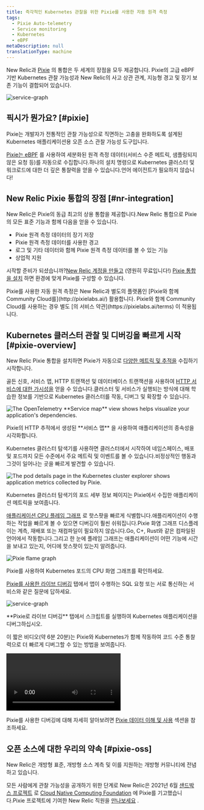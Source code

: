 ```yaml
---
title: 즉각적인 Kubernetes 관찰을 위한 Pixie를 사용한 자동 원격 측정
tags:
  - Pixie Auto-telemetry
  - Service monitoring
  - Kubernetes
  - eBPF
metaDescription: null
translationType: machine
---
```







New Relic과 [Pixie](https://px.dev/) 의 통합은 두 세계의 장점을 모두 제공합니다. Pixie의 고급 eBPF 기반 Kubernetes 관찰 가능성과 New Relic의 사고 상관 관계, 지능형 경고 및 장기 보존 기능이 결합되어 있습니다.

<img
  title="service graph in live debugger"
  alt="service-graph"
  src={pixieServiceGraph}
/>

## 픽시가 뭔가요? [#pixie]

Pixie는 개발자가 전통적인 관찰 가능성으로 직면하는 고충을 완화하도록 설계된 Kubernetes 애플리케이션용 오픈 소스 관찰 가능성 도구입니다.

[Pixie는 eBPF](https://docs.px.dev/about-pixie/pixie-ebpf) 를 사용하여 세분화된 원격 측정 데이터(서비스 수준 메트릭, 샘플링되지 않은 요청 등)를 자동으로 수집합니다.하나의 설치 명령으로 Kubernetes 클러스터 및 워크로드에 대한 더 깊은 통찰력을 얻을 수 있습니다.언어 에이전트가 필요하지 않습니다!

## New Relic Pixie 통합의 장점 [#nr-integration]

New Relic은 Pixie의 동급 최고의 상용 통합을 제공합니다.New Relic 통합으로 Pixie의 모든 표준 기능과 함께 다음을 얻을 수 있습니다.

* Pixie 원격 측정 데이터의 장기 저장
* Pixie 원격 측정 데이터를 사용한 경고
* 로그 및 기타 데이터와 함께 Pixie 원격 측정 데이터를 볼 수 있는 기능
* 상업적 지원

시작할 준비가 되셨습니까?[New Relic 계정을 만들고](https://newrelic.com/signup) (영원히 무료입니다!) [Pixie 통합을 설치](/docs/kubernetes-pixie/auto-telemetry-pixie/install-auto-telemetry-pixie/) 하면 환경에 맞게 Pixie를 구성할 수 있습니다.

<Callout variant="important">
  Pixie를 사용한 자동 원격 측정은 New Relic과 별도의 플랫폼인 [Pixie와 함께 Community Cloud를](http://pixielabs.ai/) 활용합니다. Pixie와 함께 Community Cloud를 사용하는 경우 별도 [의 서비스 약관](https://pixielabs.ai/terms) 이 적용됩니다.
</Callout>

## Kubernetes 클러스터 관찰 및 디버깅을 빠르게 시작 [#pixie-overview]

New Relic Pixie 통합을 설치하면 Pixie가 자동으로 [다양한 메트릭 및 추적을](https://docs.px.dev/about-pixie/data-sources/) 수집하기 시작합니다.

골든 신호, 서비스 맵, HTTP 트랜잭션 및 데이터베이스 트랜잭션을 사용하여 [HTTP 서비스에 대한 가시성을](/docs/kubernetes-pixie/auto-telemetry-pixie/understand-use-data/explore-pixie-data#service-health) 얻을 수 있습니다.클러스터 및 서비스가 실행되는 방식에 대해 학습한 정보를 기반으로 Kubernetes 클러스터를 작동, 디버그 및 확장할 수 있습니다.

<img
  title="The OpenTelemetry **Service map** view shows helps visualize your application's dependencies."
  alt="The OpenTelemetry **Service map** view shows helps visualize your application's dependencies."
  src={pixieServiceOtelMap}
/>

<figcaption>
  Pixie의 HTTP 추적에서 생성된 **서비스 맵** 을 사용하여 애플리케이션의 종속성을 시각화합니다.
</figcaption>

Kubernetes 클러스터 탐색기를 사용하면 클러스터에서 시작하여 네임스페이스, 배포 및 포드까지 모든 수준에서 주요 메트릭 및 이벤트를 볼 수 있습니다.비정상적인 행동과 그것이 일어나는 곳을 빠르게 발견할 수 있습니다.

<img
  title="The pod details page in the Kubernetes cluster explorer shows application metrics collected by Pixie."
  alt="The pod details page in the Kubernetes cluster explorer shows application metrics collected by Pixie."
  src={pixieKcePodDetails}
/>

<figcaption>
  Kubernetes 클러스터 탐색기의 포드 세부 정보 페이지는 Pixie에서 수집한 애플리케이션 메트릭을 보여줍니다.
</figcaption>

[애플리케이션 CPU 플레임 그래프](/docs/kubernetes-pixie/auto-telemetry-pixie/understand-use-data/explore-pixie-data#cpu-profiles) 로 핫스팟을 빠르게 식별합니다.애플리케이션이 수행하는 작업을 빠르게 볼 수 있으면 디버깅이 훨씬 쉬워집니다.Pixie 화염 그래프 디스플레이는 계측, 재배포 또는 재컴파일이 필요하지 않습니다.Go, C+, Rust와 같은 컴파일된 언어에서 작동합니다.그리고 한 눈에 플레임 그래프는 애플리케이션이 어떤 기능에 시간을 보내고 있는지, 어디에 핫스팟이 있는지 알려줍니다.

<img
  title="Pixie flame graph"
  alt="Pixie flame graph"
  src={pixieFlamegraph}
/>

<figcaption>
  Pixie를 사용하여 Kubernetes 포드의 CPU 화염 그래프를 확인하세요.
</figcaption>

[Pixie를 사용한 라이브 디버깅](/docs/kubernetes-pixie/auto-telemetry-pixie/understand-use-data/live-debugging-with-pixie) 탭에서 앱이 수행하는 SQL 요청 또는 서로 통신하는 서비스와 같은 질문에 답하세요.

<img
  title="service graph in live debugger"
  alt="service-graph"
  src={pixieLiveDebugging}
/>

<figcaption>
  **Pixie로 라이브 디버깅** 탭에서 스크립트를 실행하여 Kubernetes 애플리케이션을 디버그하십시오.
</figcaption>

이 짧은 비디오(약 6분 20분)는 Pixie와 Kubernetes가 함께 작동하여 코드 수준 통찰력으로 더 빠르게 디버그할 수 있는 방법을 보여줍니다.

<Video
  id="QO7vz0jQEUI"
  type="youtube"
/>

Pixie를 사용한 디버깅에 대해 자세히 알아보려면 [Pixie 데이터 이해 및 사용](/docs/kubernetes-pixie/auto-telemetry-pixie/understand-use-data/overview) 섹션을 참조하세요.

## 오픈 소스에 대한 우리의 약속 [#pixie-oss]

New Relic은 개방형 표준, 개방형 소스 계측 및 이를 지원하는 개방형 커뮤니티에 전념하고 있습니다.

모든 사람에게 관찰 가능성을 공개하기 위한 단계로 New Relic은 2021년 6월 [샌드박스 프로젝트](https://www.cncf.io/sandbox-projects/) 로 [Cloud Native Computing Foundation](https://www.cncf.io/) 에 Pixie를 기고했습니다.Pixie 프로젝트에 기여한 New Relic 직원을 [만나보세요](https://opensource.newrelic.com/projects/pixie) .